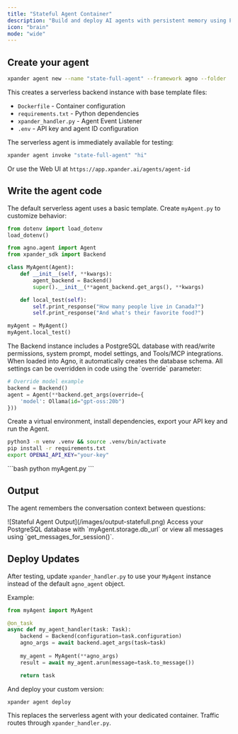 ```yaml
---
title: "Stateful Agent Container"
description: "Build and deploy AI agents with persistent memory using PostgreSQL database for conversation context retention"
icon: "brain"
mode: "wide"
---
```


## Create your agent

```bash new-agent.sh
xpander agent new --name "state-full-agent" --framework agno --folder .
```

This creates a serverless backend instance with base template files:

- `Dockerfile` - Container configuration
- `requirements.txt` - Python dependencies  
- `xpander_handler.py` - Agent Event Listener
- `.env` - API key and agent ID configuration

The serverless agent is immediately available for testing:

```bash invoke-agent.sh
xpander agent invoke "state-full-agent" "hi"
```

Or use the Web UI at `https://app.xpander.ai/agents/agent-id`

## Write the agent code

The default serverless agent uses a basic template. Create `myAgent.py` to customize behavior:

```python myAgent.py
from dotenv import load_dotenv
load_dotenv()

from agno.agent import Agent
from xpander_sdk import Backend

class MyAgent(Agent):
    def __init__(self, **kwargs):
        agent_backend = Backend()
        super().__init__(**agent_backend.get_args(), **kwargs)

    def local_test(self):
        self.print_response("How many people live in Canada?")
        self.print_response("And what's their favorite food?")

myAgent = MyAgent()
myAgent.local_test()
```

<Note>
The Backend instance includes a PostgreSQL database with read/write permissions, system prompt, model settings, and Tools/MCP integrations. When loaded into Agno, it automatically creates the database schema. All settings can be overridden in code using the `override` parameter:

```python
# Override model example
backend = Backend()
agent = Agent(**backend.get_args(override={
    'model': Ollama(id="gpt-oss:20b")
}))
```
</Note>

Create a virtual environment, install dependencies, export your API key and run the Agent.
<Steps>
<Step title="Setup environment">
```bash
python3 -m venv .venv && source .venv/bin/activate
pip install -r requirements.txt
export OPENAI_API_KEY="your-key"
```
</Step>

<Step title="Run locally">
```bash
python myAgent.py
```
</Step>
</Steps>

## Output

The agent remembers the conversation context between questions:

<Frame>
![Stateful Agent Output](/images/output-statefull.png)
</Frame>

<Tip>
Access your PostgreSQL database with `myAgent.storage.db_url` or view all messages using `get_messages_for_session()`.
</Tip>

## Deploy Updates

After testing, update `xpander_handler.py` to use your `MyAgent` instance instead of the default `agno_agent` object.

Example:

```python xpander_handler.py
from myAgent import MyAgent

@on_task
async def my_agent_handler(task: Task):
    backend = Backend(configuration=task.configuration)
    agno_args = await backend.aget_args(task=task)
    
    my_agent = MyAgent(**agno_args)
    result = await my_agent.arun(message=task.to_message())

    return task
```

And deploy your custom version:

```bash
xpander agent deploy
```

This replaces the serverless agent with your dedicated container. Traffic routes through `xpander_handler.py`.
